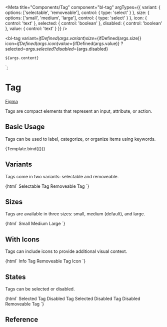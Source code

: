 
<Meta
  title="Components/Tag"
  component="bl-tag"
  argTypes={{
    variant: {
      options: ['selectable', 'removeable'],
      control: { type: 'select' }
    },
    size: {
      options: ['small', 'medium', 'large'],
      control: { type: 'select' }
    },
    icon: {
      control: 'text'
    },
    selected: {
      control: 'boolean'
    },
    disabled: {
      control: 'boolean'
    },
    value: {
      control: 'text'
    }
  }}
/>

  <bl-tag
    variant=${ifDefined(args.variant)}
    size=${ifDefined(args.size)}
    icon=${ifDefined(args.icon)}
    value=${ifDefined(args.value)}
    ?selected=${args.selected}
    ?disabled=${args.disabled}
  >
    ${args.content}
  </bl-tag>
`;

# Tag

<bl-badge icon="puzzle">[Figma](https://www.figma.com/file/RrcLH0mWpuIy4vwuTlDeKN/Baklava-Design-Guide)</bl-badge>

Tags are compact elements that represent an input, attribute, or action.

## Basic Usage

Tags can be used to label, categorize, or organize items using keywords.

<Canvas>
  <Story name="Default" args={{ content: 'Default Tag' }}>
    {Template.bind({})}
  </Story>
</Canvas>

## Variants

Tags come in two variants: selectable and removeable.

<Canvas>
  <Story name="Variants">
    {html`
      <bl-tag variant="selectable">Selectable Tag</bl-tag>
      <bl-tag variant="removeable">Removeable Tag</bl-tag>
    `}
  </Story>
</Canvas>

## Sizes

Tags are available in three sizes: small, medium (default), and large.

<Canvas>
  <Story name="Sizes">
    {html`
      <bl-tag size="small">Small</bl-tag>
      <bl-tag size="medium">Medium</bl-tag>
      <bl-tag size="large">Large</bl-tag>
    `}
  </Story>
</Canvas>

## With Icons

Tags can include icons to provide additional visual context.

<Canvas>
  <Story name="With Icons">
    {html`
      <bl-tag icon="info">Info Tag</bl-tag>
      <bl-tag variant="removeable" icon="heart_fill" disabled>Removeable Tag Icon</bl-tag>
    `}
  </Story>
</Canvas>

## States

Tags can be selected or disabled.

<Canvas>
  <Story name="States">
    {html`
      <bl-tag variant="selectable" selected>Selected Tag</bl-tag>
      <bl-tag disabled>Disabled Tag</bl-tag>
      <bl-tag variant="selectable" selected disabled>Selected Disabled Tag</bl-tag>
      <bl-tag variant="removeable" disabled>Disabled Removeable Tag</bl-tag>
    `}
  </Story>
</Canvas>

## Reference

<ArgsTable of="bl-tag" />
